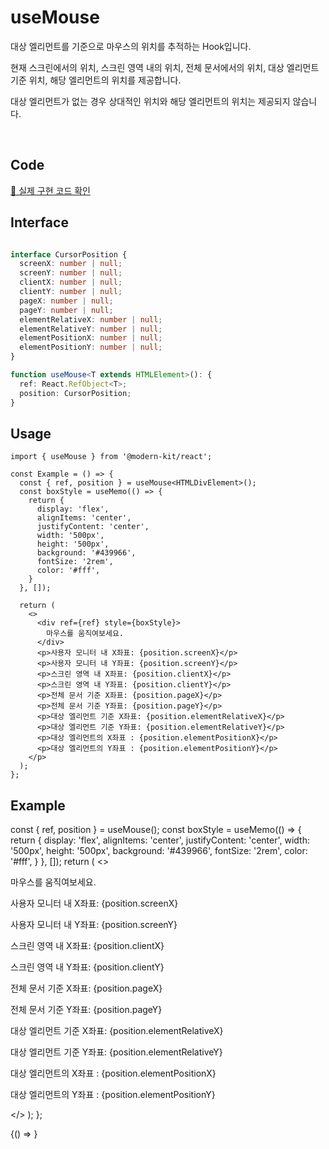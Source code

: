 
# useMouse

대상 엘리먼트를 기준으로 마우스의 위치를 추적하는 Hook입니다.

현재 스크린에서의 위치, 스크린 영역 내의 위치, 전체 문서에서의 위치, 대상 엘리먼트 기준 위치, 해당 엘리먼트의 위치를 제공합니다.

대상 엘리먼트가 없는 경우 상대적인 위치와 해당 엘리먼트의 위치는 제공되지 않습니다.

<br />

## Code
[🔗 실제 구현 코드 확인](https://github.com/modern-agile-team/modern-kit/blob/main/packages/react/src/hooks/useMouse/index.ts)

## Interface
```ts title="typescript"

interface CursorPosition {
  screenX: number | null;
  screenY: number | null;
  clientX: number | null;
  clientY: number | null;
  pageX: number | null;
  pageY: number | null;
  elementRelativeX: number | null;
  elementRelativeY: number | null;
  elementPositionX: number | null;
  elementPositionY: number | null;
}

function useMouse<T extends HTMLElement>(): {
  ref: React.RefObject<T>;
  position: CursorPosition;
}
```

## Usage
```tsx title="typescript"
import { useMouse } from '@modern-kit/react';

const Example = () => {
  const { ref, position } = useMouse<HTMLDivElement>();
  const boxStyle = useMemo(() => {
    return {
      display: 'flex',
      alignItems: 'center',
      justifyContent: 'center',
      width: '500px', 
      height: '500px',
      background: '#439966',
      fontSize: '2rem',
      color: '#fff',
    }
  }, []);

  return (
    <>
      <div ref={ref} style={boxStyle}>
        마우스를 움직여보세요.
      </div>
      <p>사용자 모니터 내 X좌표: {position.screenX}</p>
      <p>사용자 모니터 내 Y좌표: {position.screenY}</p>
      <p>스크린 영역 내 X좌표: {position.clientX}</p>
      <p>스크린 영역 내 Y좌표: {position.clientY}</p>
      <p>전체 문서 기준 X좌표: {position.pageX}</p>
      <p>전체 문서 기준 Y좌표: {position.pageY}</p>
      <p>대상 엘리먼트 기준 X좌표: {position.elementRelativeX}</p>
      <p>대상 엘리먼트 기준 Y좌표: {position.elementRelativeY}</p>
      <p>대상 엘리먼트의 X좌표 : {position.elementPositionX}</p>
      <p>대상 엘리먼트의 Y좌표 : {position.elementPositionY}</p>
    </p>
  );
};
```

## Example
  const { ref, position } = useMouse();
  const boxStyle = useMemo(() => {
    return {
      display: 'flex',
      alignItems: 'center',
      justifyContent: 'center',
      width: '500px', 
      height: '500px',
      background: '#439966',
      fontSize: '2rem',
      color: '#fff',
    }
  }, []);
  return (
    <>
      <div ref={ref} style={boxStyle}>
        마우스를 움직여보세요.
      </div>
      <p>사용자 모니터 내 X좌표: {position.screenX}</p>
      <p>사용자 모니터 내 Y좌표: {position.screenY}</p>
      <p>스크린 영역 내 X좌표: {position.clientX}</p>
      <p>스크린 영역 내 Y좌표: {position.clientY}</p>
      <p>전체 문서 기준 X좌표: {position.pageX}</p>
      <p>전체 문서 기준 Y좌표: {position.pageY}</p>
      <p>대상 엘리먼트 기준 X좌표: {position.elementRelativeX}</p>
      <p>대상 엘리먼트 기준 Y좌표: {position.elementRelativeY}</p>
      <p>대상 엘리먼트의 X좌표 : {position.elementPositionX}</p>
      <p>대상 엘리먼트의 Y좌표 : {position.elementPositionY}</p>
    </>
  );
};

<BrowserOnly>
  {() => <Example />}
</BrowserOnly>
